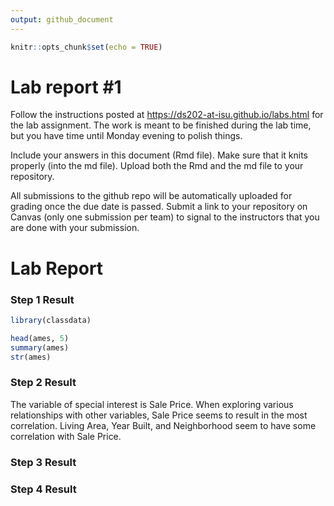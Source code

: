 ```yaml
---
output: github_document
---
```


<!-- README.md is generated from README.Rmd. Please edit the README.Rmd file -->

```r
knitr::opts_chunk$set(echo = TRUE)
```

# Lab report #1

Follow the instructions posted at <https://ds202-at-isu.github.io/labs.html> for the lab assignment. The work is meant to be finished during the lab time, but you have time until Monday evening to polish things.

Include your answers in this document (Rmd file). Make sure that it knits properly (into the md file). Upload both the Rmd and the md file to your repository.

All submissions to the github repo will be automatically uploaded for grading once the due date is passed. Submit a link to your repository on Canvas (only one submission per team) to signal to the instructors that you are done with your submission.

# Lab Report

### Step 1 Result
```r
library(classdata)

head(ames, 5)
summary(ames)
str(ames)
```


### Step 2 Result
The variable of special interest is Sale Price. When exploring various relationships with other variables, Sale Price seems to result in the most correlation. Living Area, Year Built, and Neighborhood seem to have some correlation with Sale Price.

### Step 3 Result

### Step 4 Result
